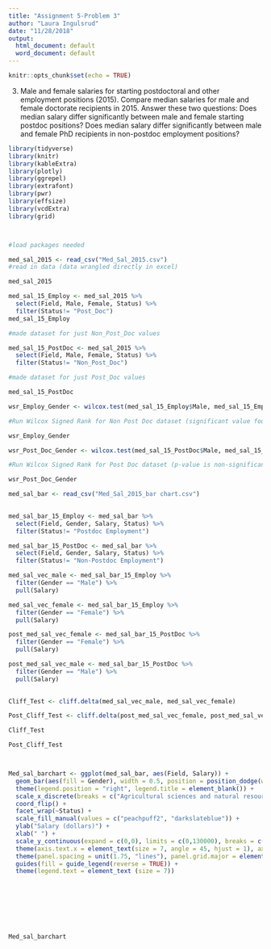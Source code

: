 ```yaml
---
title: "Assignment 5-Problem 3"
author: "Laura Ingulsrud"
date: "11/28/2018"
output:
  html_document: default
  word_document: default
---
```


```r
knitr::opts_chunk$set(echo = TRUE)
```

3) Male and female salaries for starting postdoctoral and other employment positions (2015).
Compare median salaries for male and female doctorate recipients in 2015. Answer these two questions: Does median salary differ significantly between male and female starting postdoc positions? Does median salary differ significantly between male and female PhD recipients in non-postdoc employment positions?


```r
library(tidyverse)
library(knitr)
library(kableExtra)
library(plotly)
library(ggrepel)
library(extrafont)
library(pwr)
library(effsize)
library(vcdExtra)
library(grid)



#load packages needed

```

```r
med_sal_2015 <- read_csv("Med_Sal_2015.csv")
#read in data (data wrangled directly in excel)

med_sal_2015 
```

```r
med_sal_15_Employ <- med_sal_2015 %>% 
  select(Field, Male, Female, Status) %>% 
  filter(Status!= "Post_Doc")
med_sal_15_Employ

#made dataset for just Non_Post_Doc values

med_sal_15_PostDoc <- med_sal_2015 %>% 
  select(Field, Male, Female, Status) %>% 
  filter(Status!= "Non_Post_Doc")

#made dataset for just Post_Doc values

med_sal_15_PostDoc


```


```r
wsr_Employ_Gender <- wilcox.test(med_sal_15_Employ$Male, med_sal_15_Employ$Female, paired = TRUE)

#Run Wilcox Signed Rank for Non Post Doc dataset (significant value found)

wsr_Employ_Gender
```


```r
wsr_Post_Doc_Gender <- wilcox.test(med_sal_15_PostDoc$Male, med_sal_15_PostDoc$Female, paired = TRUE)

#Run Wilcox Signed Rank for Post Doc dataset (p-value is non-significant)

wsr_Post_Doc_Gender 
```




```r
med_sal_bar <- read_csv("Med_Sal_2015_bar chart.csv") 
  

med_sal_bar_15_Employ <- med_sal_bar %>% 
  select(Field, Gender, Salary, Status) %>% 
  filter(Status!= "Postdoc Employment")

med_sal_bar_15_PostDoc <- med_sal_bar %>% 
  select(Field, Gender, Salary, Status) %>% 
  filter(Status!= "Non-Postdoc Employment")

med_sal_vec_male <- med_sal_bar_15_Employ %>% 
  filter(Gender == "Male") %>% 
  pull(Salary)

med_sal_vec_female <- med_sal_bar_15_Employ %>% 
  filter(Gender == "Female") %>% 
  pull(Salary)

post_med_sal_vec_female <- med_sal_bar_15_PostDoc %>% 
  filter(Gender == "Female") %>% 
  pull(Salary)

post_med_sal_vec_male <- med_sal_bar_15_PostDoc %>% 
  filter(Gender == "Male") %>% 
  pull(Salary)

  
Cliff_Test <- cliff.delta(med_sal_vec_male, med_sal_vec_female)

Post_Cliff_Test <- cliff.delta(post_med_sal_vec_female, post_med_sal_vec_male)

Cliff_Test

Post_Cliff_Test



Med_sal_barchart <- ggplot(med_sal_bar, aes(Field, Salary)) +
  geom_bar(aes(fill = Gender), width = 0.5, position = position_dodge(width = 0.6), stat = "identity") +
  theme(legend.position = "right", legend.title = element_blank()) +
  scale_x_discrete(breaks = c("Agricultural sciences and natural resources", "Biological and biomedical sciences", "Health sciences", "Chemistry", "Geosciences, atmospheric, and ocean sciences", "Physics and astronomy", "Mathematics and computer sciences", "Psychology", "Economics", "Social sciences", "Engineering", "Education", "Humanities and arts", "Business management and administration", "Other (Non-Science and Engineering)" )) +
  coord_flip() +
  facet_wrap(~Status) +
  scale_fill_manual(values = c("peachpuff2", "darkslateblue")) +
  ylab("Salary (dollars)") +
  xlab(" ") +
  scale_y_continuous(expand = c(0,0), limits = c(0,130000), breaks = c(0, 40000, 80000, 130000)) +
  theme(axis.text.x = element_text(size = 7, angle = 45, hjust = 1), axis.text.y = element_text(size = 7), axis.title.x = element_text(size = 8, face = "bold"), axis.title.y = element_text(size = 8, face = "bold")) +
  theme(panel.spacing = unit(1.75, "lines"), panel.grid.major = element_blank(), panel.grid.minor = element_blank(), panel.background = element_blank(), axis.line = element_line(colour = "black"), strip.background = element_blank(), strip.text.x = element_text(face = "bold", size = 7.5)) +
  guides(fill = guide_legend(reverse = TRUE)) +
  theme(legend.text = element_text (size = 7))
  

  
 




Med_sal_barchart
```

